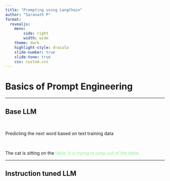 ```yaml
---
title: "Prompting using LangChain"
author: "Saranath P"
format:
  revealjs:
    menu:
        side: right
        width: wide
    theme: dark
    highlight-style: dracula
    slide-number: true
    slide-tone: true
    css: custom.css
---
```


# Basics of Prompt Engineering

---

## Base LLM

\


<span class="fragment" data-fragment-index="1"> Predicting the next word based on text training data </span>

\


<span class="fragment" data-fragment-index="2"> The cat is sitting on the </span> <span class="fragment" style="color: lightgreen;"  data-fragment-index="3">table. It is trying to jump out of the table.</span>


---

## Instruction tuned LLM

